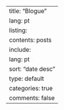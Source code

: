 ---
title: "Blogue"
lang: pt
listing:
  contents: posts
  include:
    lang: pt
  sort: "date desc"
  type: default
  categories: true
comments: false
---